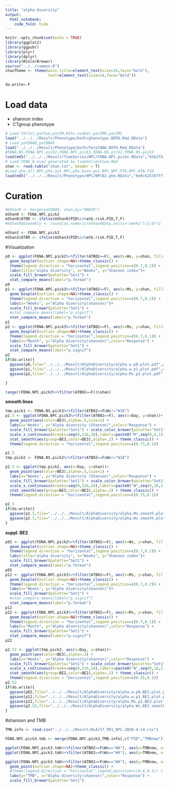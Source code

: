 ```yaml
---
title: "alpha-diversity"
output:
  html_notebook:
    code_fold: hide
---
```


```r
knitr::opts_chunk$set(echo = TRUE)
library(ggplot2)
library(ggpubr)
library(plyr)
library(dplyr)
library(RColorBrewer)
source("../../common.R")
chaoTheme <- theme(axis.title=element_text(size=16,face="bold"),
                   text=element_text(size=14,face="bold"))

do.write<-F
```

#  Load data
* shannon index
* CTgroup phenotype
```r
# Load thr1st,patSum,pat3M,Nthr,evaDat,pat3M0,pat3M1
load("../../../Result/Phenotype/both/phenotype.BOTH.Rmd.RData")
# Load patDNA0,patDNA3
load("../../../Result/Phenotype/both/FecalDNA.BOTH.Rmd.RData")
#FDNA.NS,FDNA.NPC.pick2,FDNA.NPC.pick3,FDNA.NS.pick2,FDNA.NS.pick3
load(md5("../../../Result/TimeSeries/NPC/FDNA.NPC.picks.RData","03e2f415886ab16c2a0433056a59522b"))
# Load FDNA_A.eva2 generated by timeSeriesView.Rmd
shan <- read.table("shan.txt", header = T)
#Load phe.all.NPC,phe.gut.NPC,phe.base.gut.NPC,NPC.PID,NPC.ATB.PID
load(md5("../../../Result/Phenotype/NPC/NPC62.phe.RData","8e0c62576fff1b421f1c197cb6368957" ))
```

# Curation

```r
#mShan0 <- merge(patDNA0, shan,by="DNAID")
mShan0 <- FDNA.NPC.pick2
mShan0$ATBR <- ifelse(mShan0$PID%in%atb.risk.PID,T,F)
#mShan0$biweekly <- round(as.numeric(mShan0$Day,units="weeks")/2,0)*2

mShan3 <- FDNA.NPC.pick3
mShan3$ATBR <- ifelse(mShan3$PID%in%atb.risk.PID,T,F)
```

#Visualization

```r
p0 <- ggplot(FDNA.NPC.pick2%>%filter(ATB02==F), aes(x=Ws, y=shan, fill=BE3))+
  geom_boxplot(outlier.shape=NA)+theme_classic() +
  theme(legend.direction = "horizontal",legend.position=c(0.7,0.2)) +
  labs(title="alpha diversity", x="Weeks", y="Shannon index")+
  scale_fill_brewer(palette="Set1") +
  stat_compare_means(label="p.format")
p0
p1 <- ggplot(FDNA.NPC.pick3%>%filter(ATB02==F), aes(x=Ms, y=shan, fill=BE3))+
  geom_boxplot(outlier.shape=NA)+theme_classic() +
  theme(legend.direction = "horizontal",legend.position=c(0.7,0.2)) +
  labs(x="Weeks", y="Alpha diversity(shannon)")+
  scale_fill_brewer(palette="Set1") +
  #stat_compare_means(label="p.signif")
  stat_compare_means(label="p.format")
p1
p2 <- ggplot(FDNA.NPC.pick3%>%filter(ATB02==F), aes(x=Ms, y=shan, fill=BE3))+
  geom_boxplot(outlier.shape=NA)+theme_classic() +
  theme(legend.direction = "horizontal",legend.position=c(0.7,0.1)) +
  labs(x="Month", y="Alpha diversity(shannon)",color="Response") +
  scale_fill_brewer(palette="Set1") +
  stat_compare_means(label="p.signif")
p2
if(do.write){
  ggsave(p0,file="../../../Result/AlphaDiversity/alpha.w.p0.plot.pdf",width=8,heigh=3)
  ggsave(p1,file="../../../Result/AlphaDiversity/alpha.w.p1.plot.pdf",width=4,heigh=3)
  ggsave(p2,file="../../../Result/AlphaDiversity/alpha.Ms.p2.plot.pdf",width=4,heigh=3)

}
```
```r
range((FDNA.NPC.pick3%>%filter(ATB02==F))$shan)
```

**smooth lines**
```r
tmp.pick1 <- FDNA.NS.pick3%>%filter(ATB02==F&Ws!="W18")
p1.5 <- ggplot(FDNA.NPC.pick3%>%filter(ATB02==F), aes(x=Day, y=shan))+
  geom_point(aes(color=BE3),alpha=.5,size=1) +
  labs(x="Weeks", y="Alpha diversity (Shannon)",color="Response") +
  scale_fill_brewer(palette="Set1") + scale_color_brewer(palette="Set1") +
  scale_x_continuous(breaks=seq(0,126,28),labels=paste0("M",seq(0,4,1))) +
  stat_smooth(aes(group=BE3,color=BE3),alpha=.2) + theme_classic() +
  theme(legend.direction = "horizontal",legend.position=c(0.75,0.1))

p1.5
tmp.pick2 <- FDNA.NS.pick2%>%filter(ATB02==F&Ws!="W18")

p2.5 <- ggplot(tmp.pick2, aes(x=Day, y=shan))+
  geom_point(aes(color=BE3),alpha=.5,size=1) +
  labs(x="Weeks", y="Alpha diversity (Shannon)",color="Response") +
  scale_fill_brewer(palette="Set1") + scale_color_brewer(palette="Set1") +
  scale_x_continuous(breaks=seq(0,126,14),labels=paste0("W",seq(0,18,2))) +
  stat_smooth(aes(group=BE3,color=BE3),alpha=.2) + theme_classic() +
  theme(legend.direction = "horizontal",legend.position=c(0.75,0.1))

p2.5
if(do.write){
  ggsave(p1.5,file="../../../Result/AlphaDiversity/alpha.Ms.smooth.plot.pdf",width=5,heigh=3)
  ggsave(p2.5,file="../../../Result/AlphaDiversity/alpha.Ws.smooth.plot.pdf",width=5,heigh=3)
}
```


**suppl. BE2**
```r
p02 <- ggplot(FDNA.NPC.pick2%>%filter(ATB02==F), aes(x=Ws, y=shan, fill=BE2))+
  geom_boxplot(outlier.shape=NA)+theme_classic() +
  theme(legend.direction = "horizontal",legend.position=c(0.7,0.2)) +
  labs(title="alpha diversity", x="Weeks", y="Shannon index")+
  scale_fill_brewer(palette="Set1") +
  stat_compare_means(label="p.format")
p02
p12 <- ggplot(FDNA.NPC.pick3%>%filter(ATB02==F), aes(x=Ms, y=shan, fill=BE2))+
  geom_boxplot(outlier.shape=NA)+theme_classic() +
  theme(legend.direction = "horizontal",legend.position=c(0.7,0.2)) +
  labs(x="Weeks", y="Alpha diversity(shannon)")+
  scale_fill_brewer(palette="Set1") +
  #stat_compare_means(label="p.signif")
  stat_compare_means(label="p.format")
p12
p22 <- ggplot(FDNA.NPC.pick3%>%filter(ATB02==F), aes(x=Ms, y=shan, fill=BE2))+
  geom_boxplot(outlier.shape=NA)+theme_classic() +
  theme(legend.direction = "horizontal",legend.position=c(0.7,0.1)) +
  labs(x="Month", y="Alpha diversity(shannon)",color="Response") +
  scale_fill_brewer(palette="Set1") +
  stat_compare_means(label="p.signif")
p22

p2.52 <- ggplot(tmp.pick2, aes(x=Day, y=shan))+
  geom_point(aes(color=BE3),alpha=.3) +
  labs(x="Weeks", y="Alpha diversity(shannon)",color="Response") +
  scale_fill_brewer(palette="Set1") + scale_color_brewer(palette="Set1") +
  scale_x_continuous(breaks=seq(0,126,14),labels=paste0("W",seq(0,18,2))) +
  stat_smooth(aes(group=BE2,color=BE2),alpha=.2) + theme_classic() +
  theme(legend.direction = "horizontal",legend.position=c(0.55,0.1))
p2.52
if(do.write){
  ggsave(p02,file="../../../Result/AlphaDiversity/alpha.w.p0.BE2.plot.pdf",width=8,heigh=3)
  ggsave(p12,file="../../../Result/AlphaDiversity/alpha.w.p1.BE2.plot.pdf",width=4,heigh=3)
  ggsave(p22,file="../../../Result/AlphaDiversity/alpha.Ms.p2.BE2.plot.pdf",width=4,heigh=3)
  ggsave(p2.52,file="../../../Result/AlphaDiversity/alpha.Ws.BE2.smooth.plot.pdf",width=5,heigh=3)
}
```

#shanoon and TMB
```r
TMB.info <- read.csv("../../../Result/HLA/57_PD1_NPC.2020-4-14.csv")

FDNA.NPC.pick3.tmb <- merge(FDNA.NPC.pick3,TMB.info[,c("PID","TMBnew")],by="PID")

ggplot(FDNA.NPC.pick3.tmb%>%filter(ATB02==F&Ws=="W0"), aes(y=TMBnew, x=BE2, fill=BE2))+ geom_boxplot() +stat_compare_means()
ggplot(FDNA.NPC.pick3.tmb%>%filter(ATB02==F&Ws=="W0"), aes(y=TMBnew, x=BE3, fill=BE3))+ geom_boxplot() +stat_compare_means()

ggplot(FDNA.NPC.pick3.tmb%>%filter(ATB02==F&Ws=="W0"), aes(y=TMBnew, x=shan, color=BE2))+
  geom_point(outlier.shape=NA)+theme_classic() +
  #theme(legend.direction = "horizontal",legend.position=c(0.8,0.5)) +
  labs(y="TMB", x="Alpha diversity(shannon)",color="Response") +
  scale_fill_brewer(palette="Set1")
```




























